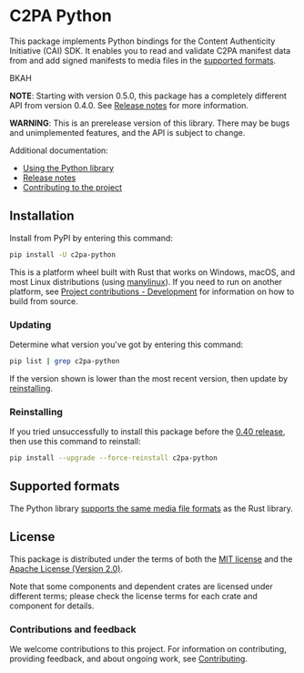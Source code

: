 # C2PA Python

This package implements Python bindings for the Content Authenticity Initiative (CAI) SDK.
It enables you to read and validate C2PA manifest data from and add signed manifests to media files in the [supported formats](https://github.com/contentauth/c2pa-rs/blob/main/docs/supported-formats.md).

<div class="CodeMirror-gutter-filler">
BKAH
</div>

**NOTE**: Starting with version 0.5.0, this package has a completely different API from version 0.4.0. See [Release notes](docs/release-notes.md) for more information.

**WARNING**: This is an prerelease version of this library.  There may be bugs and unimplemented features, and the API is subject to change.

<div style={{display: 'none'}}>

Additional documentation:
- [Using the Python library](docs/usage.md)
- [Release notes](docs/release-notes.md)
- [Contributing to the project](docs/project-contributions.md)

</div>

## Installation

Install from PyPI by entering this command:

```bash
pip install -U c2pa-python
```

This is a platform wheel built with Rust that works on Windows, macOS, and most Linux distributions (using [manylinux](https://github.com/pypa/manylinux)). If you need to run on another platform, see [Project contributions - Development](docs/project-contributions.md#development) for information on how to build from source.

### Updating

Determine what version you've got by entering this command:

```bash
pip list | grep c2pa-python
```

If the version shown is lower than the most recent version, then update by [reinstalling](#installation).

### Reinstalling

If you tried unsuccessfully to install this package before the [0.40 release](https://github.com/contentauth/c2pa-python/releases/tag/v0.4), then use this command to reinstall:

```bash
pip install --upgrade --force-reinstall c2pa-python
```
<div style={{display: 'none'}}>

## Supported formats

The Python library [supports the same media file formats](https://github.com/contentauth/c2pa-rs/blob/main/docs/supported-formats.md) as the Rust library. 

</div>


<SupportedFormats name="supported-formats" />

## License

This package is distributed under the terms of both the [MIT license](https://github.com/contentauth/c2pa-python/blob/main/LICENSE-MIT) and the [Apache License (Version 2.0)](https://github.com/contentauth/c2pa-python/blob/main/LICENSE-APACHE).

Note that some components and dependent crates are licensed under different terms; please check the license terms for each crate and component for details.

### Contributions and feedback

We welcome contributions to this project.  For information on contributing, providing feedback, and about ongoing work, see [Contributing](https://github.com/contentauth/c2pa-python/blob/main/CONTRIBUTING.md).
